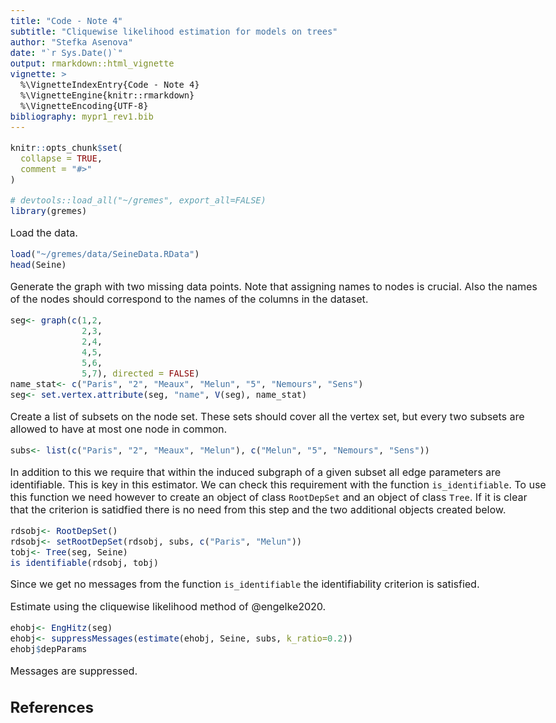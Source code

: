 ```yaml
---
title: "Code - Note 4"
subtitle: "Cliquewise likelihood estimation for models on trees"
author: "Stefka Asenova"
date: "`r Sys.Date()`"
output: rmarkdown::html_vignette
vignette: >
  %\VignetteIndexEntry{Code - Note 4}
  %\VignetteEngine{knitr::rmarkdown}
  %\VignetteEncoding{UTF-8}
bibliography: mypr1_rev1.bib
---
```


<style type="text/css">
  body{
  font-size: 12pt;
  max-width: 1000px;
  margin-left: auto;
  margin-right: auto;
}
</style>


```r
knitr::opts_chunk$set(
  collapse = TRUE,
  comment = "#>"
)

```


```r
# devtools::load_all("~/gremes", export_all=FALSE)
library(gremes)

```

Load the data.

```r
load("~/gremes/data/SeineData.RData")
head(Seine)

```

Generate the graph with two missing data points. Note that assigning names to nodes is crucial. Also the names of the nodes should correspond to the names of the columns in the dataset.

```r
seg<- graph(c(1,2,
              2,3,
              2,4,
              4,5,
              5,6,
              5,7), directed = FALSE)
name_stat<- c("Paris", "2", "Meaux", "Melun", "5", "Nemours", "Sens")
seg<- set.vertex.attribute(seg, "name", V(seg), name_stat)

```

Create a list of subsets on the node set. These sets should cover all the vertex set, but every two subsets are allowed to have at most one node in common. 

```r
subs<- list(c("Paris", "2", "Meaux", "Melun"), c("Melun", "5", "Nemours", "Sens"))

```

In addition to this we require that within the induced subgraph of a given subset all edge parameters are identifiable. This is key in this estimator. We can check this requirement with the function `is_identifiable`.
To use this function we need however to create an object of class `RootDepSet` and an object of class `Tree`. If it is clear that the criterion is satidfied there is no need from this step and the two additional objects created below. 

```r
rdsobj<- RootDepSet()
rdsobj<- setRootDepSet(rdsobj, subs, c("Paris", "Melun"))
tobj<- Tree(seg, Seine)
is_identifiable(rdsobj, tobj)

```

Since we get no messages from the function `is_identifiable` the identifiability criterion is satisfied.

Estimate using the cliquewise likelihood method of @engelke2020.

```r
ehobj<- EngHitz(seg)
ehobj<- suppressMessages(estimate(ehobj, Seine, subs, k_ratio=0.2))
ehobj$depParams

```

Messages are suppressed.

## References
